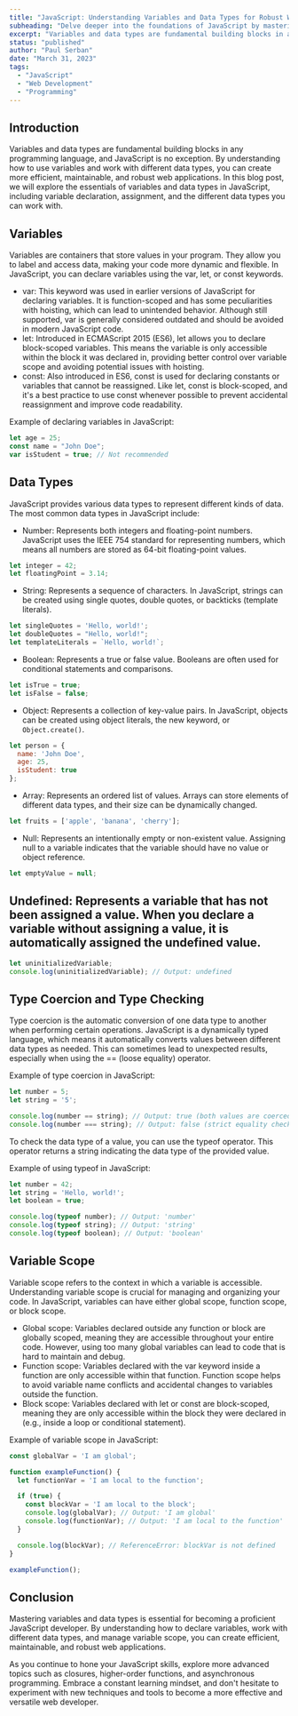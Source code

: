 ```yaml
---
title: "JavaScript: Understanding Variables and Data Types for Robust Web Development"
subheading: "Delve deeper into the foundations of JavaScript by mastering the use of variables and different data types."
excerpt: "Variables and data types are fundamental building blocks in any programming language, and JavaScript is no exception. By understanding how to use variables and work with different data types, you can create more efficient, maintainable, and robust web applications. In this blog post, we will explore the essentials of variables and data types in JavaScript, including variable declaration, assignment, and the different data types you can work with"
status: "published"
author: "Paul Serban"
date: "March 31, 2023"
tags:
  - "JavaScript"
  - "Web Development"
  - "Programming"
---
```


## Introduction
Variables and data types are fundamental building blocks in any programming language, and JavaScript is no exception. By understanding how to use variables and work with different data types, you can create more efficient, maintainable, and robust web applications. In this blog post, we will explore the essentials of variables and data types in JavaScript, including variable declaration, assignment, and the different data types you can work with.

## Variables
Variables are containers that store values in your program. They allow you to label and access data, making your code more dynamic and flexible. In JavaScript, you can declare variables using the var, let, or const keywords.

- var: This keyword was used in earlier versions of JavaScript for declaring variables. It is function-scoped and has some peculiarities with hoisting, which can lead to unintended behavior. Although still supported, var is generally considered outdated and should be avoided in modern JavaScript code.
- let: Introduced in ECMAScript 2015 (ES6), let allows you to declare block-scoped variables. This means the variable is only accessible within the block it was declared in, providing better control over variable scope and avoiding potential issues with hoisting.
- const: Also introduced in ES6, const is used for declaring constants or variables that cannot be reassigned. Like let, const is block-scoped, and it's a best practice to use const whenever possible to prevent accidental reassignment and improve code readability.

Example of declaring variables in JavaScript:

```javascript
let age = 25;
const name = "John Doe";
var isStudent = true; // Not recommended
```

## Data Types
JavaScript provides various data types to represent different kinds of data. The most common data types in JavaScript include:

- Number: Represents both integers and floating-point numbers. JavaScript uses the IEEE 754 standard for representing numbers, which means all numbers are stored as 64-bit floating-point values.
```javascript
let integer = 42;
let floatingPoint = 3.14;
```

- String: Represents a sequence of characters. In JavaScript, strings can be created using single quotes, double quotes, or backticks (template literals).

```javascript
let singleQuotes = 'Hello, world!';
let doubleQuotes = "Hello, world!";
let templateLiterals = `Hello, world!`;
```

- Boolean: Represents a true or false value. Booleans are often used for conditional statements and comparisons.
```javascript
let isTrue = true;
let isFalse = false;
```
- Object: Represents a collection of key-value pairs. In JavaScript, objects can be created using object literals, the new keyword, or `Object.create()`.
```javascript
let person = {
  name: 'John Doe',
  age: 25,
  isStudent: true
};
```
- Array: Represents an ordered list of values. Arrays can store elements of different data types, and their size can be dynamically changed.
```javascript
let fruits = ['apple', 'banana', 'cherry'];
```

- Null: Represents an intentionally empty or non-existent value. Assigning null to a variable indicates that the variable should have no value or object reference.

```javascript
let emptyValue = null;
```

## Undefined: Represents a variable that has not been assigned a value. When you declare a variable without assigning a value, it is automatically assigned the undefined value.
```javascript
let uninitializedVariable;
console.log(uninitializedVariable); // Output: undefined
```

## Type Coercion and Type Checking
Type coercion is the automatic conversion of one data type to another when performing certain operations. JavaScript is a dynamically typed language, which means it automatically converts values between different data types as needed. This can sometimes lead to unexpected results, especially when using the == (loose equality) operator.

Example of type coercion in JavaScript:

```javascript
let number = 5;
let string = '5';

console.log(number == string); // Output: true (both values are coerced to the same type)
console.log(number === string); // Output: false (strict equality checks both value and type)
```

To check the data type of a value, you can use the typeof operator. This operator returns a string indicating the data type of the provided value.

Example of using typeof in JavaScript:

```javascript
let number = 42;
let string = 'Hello, world!';
let boolean = true;

console.log(typeof number); // Output: 'number'
console.log(typeof string); // Output: 'string'
console.log(typeof boolean); // Output: 'boolean'
```

## Variable Scope
Variable scope refers to the context in which a variable is accessible. Understanding variable scope is crucial for managing and organizing your code. In JavaScript, variables can have either global scope, function scope, or block scope.

- Global scope: Variables declared outside any function or block are globally scoped, meaning they are accessible throughout your entire code. However, using too many global variables can lead to code that is hard to maintain and debug.
- Function scope: Variables declared with the var keyword inside a function are only accessible within that function. Function scope helps to avoid variable name conflicts and accidental changes to variables outside the function.
- Block scope: Variables declared with let or const are block-scoped, meaning they are only accessible within the block they were declared in (e.g., inside a loop or conditional statement).

Example of variable scope in JavaScript:

```javascript
const globalVar = 'I am global';

function exampleFunction() {
  let functionVar = 'I am local to the function';

  if (true) {
    const blockVar = 'I am local to the block';
    console.log(globalVar); // Output: 'I am global'
    console.log(functionVar); // Output: 'I am local to the function'
  }

  console.log(blockVar); // ReferenceError: blockVar is not defined
}

exampleFunction();
```

## Conclusion

Mastering variables and data types is essential for becoming a proficient JavaScript developer. By understanding how to declare variables, work with different data types, and manage variable scope, you can create efficient, maintainable, and robust web applications.

As you continue to hone your JavaScript skills, explore more advanced topics such as closures, higher-order functions, and asynchronous programming. Embrace a constant learning mindset, and don't hesitate to experiment with new techniques and tools to become a more effective and versatile web developer.